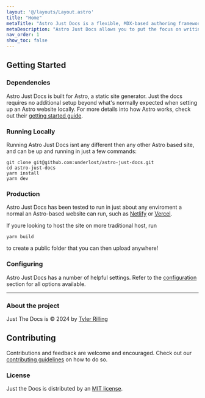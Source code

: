 ```yaml
---
layout: '@/layouts/Layout.astro'
title: "Home"
metaTitle: "Astro Just Docs is a flexible, MDX-based authoring framework"
metaDescription: "Astro Just Docs allows you to put the focus on writing documentation, while giving you powerful styling options."
nav_order: 1
show_toc: false
---
```


## Getting Started 

### Dependencies

Astro Just Docs is built for Astro, a static site generator. Just the docs requires no additional setup beyond what's normally expected when setting up an Astro website locally. For more details into how Astro works, check out their [getting started guide](https://docs.astro.build/en/getting-started/). 

### Running Locally

Running Astro Just Docs isnt any different then any other Astro based site, and can be up and running in just a few commands:

```shell
git clone git@github.com:underlost/astro-just-docs.git
cd astro-just-docs
yarn install
yarn dev
```

### Production

Astro Just Docs has been tested to run in just about any enviroment a normal an Astro-based website can run, such as [Netlify](https://www.netlify.com/) or [Vercel](https://vercel.com/).

If youre looking to host the site on more traditional host, run 

```shell
yarn build
```

to create a public folder that you can then upload anywhere!

### Configuring 

Astro Just Docs has a number of helpful settings. Refer to the [configuration](/configuration/) section for all options available.

***

### About the project

Just The Docs is © 2024 by [Tyler Rilling](https://underlost.net/)

## Contributing

Contributions and feedback are welcome and encouraged. Check out our [contributing guidelines](https://github.com/underlost/just-docs/tree/master/CONTRIBUTING.md) on how to do so.

### License

Just the Docs is distributed by an [MIT license](https://github.com/underlost/just-docs/tree/master/LICENSE).